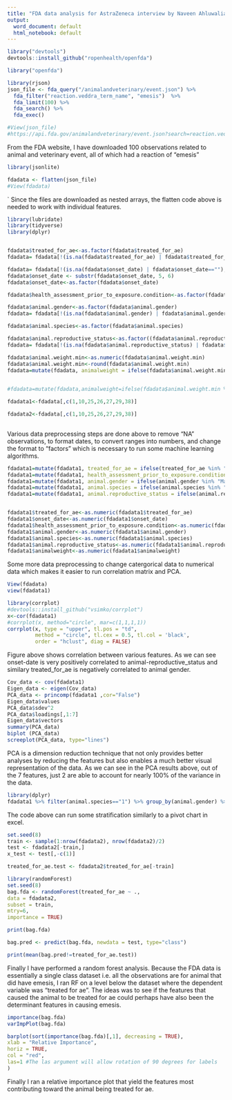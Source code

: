 ---
title: "FDA data analysis for AstraZeneca interview by Naveen Ahluwalia"
output:
  word_document: default
  html_notebook: default
---


```{r}
library("devtools")
devtools::install_github("ropenhealth/openfda")

```


```{r}
library("openfda")
```
```{r}
library(rjson)
json_file <- fda_query("/animalandveterinary/event.json") %>%
  fda_filter("reaction.veddra_term_name", "emesis")  %>%
  fda_limit(100) %>%
  fda_search() %>%
  fda_exec()

#View(json_file)
#https://api.fda.gov/animalandveterinary/event.json?search=reaction.veddra_term_name:"emesis"+AND+animal.species:"Cat"&limit=100

```

From the FDA website, I have downloaded 100 observations related to animal and veterinary event, all of which had a reaction of "emesis"


```{r}
library(jsonlite)

fdadata <- flatten(json_file)
#View(fdadata)

```
`
Since the files are downloaded as nested arrays, the flatten code above is needed to work with individual features.

```{r}
library(lubridate)
library(tidyverse)
library(dplyr)


fdadata$treated_for_ae<-as.factor(fdadata$treated_for_ae)
fdadata= fdadata[!(is.na(fdadata$treated_for_ae) | fdadata$treated_for_ae==""),]

fdadata= fdadata[!(is.na(fdadata$onset_date) | fdadata$onset_date==""), ]
fdadata$onset_date <- substr(fdadata$onset_date, 5, 6)
fdadata$onset_date<-as.factor(fdadata$onset_date)

fdadata$health_assessment_prior_to_exposure.condition<-as.factor(fdadata$health_assessment_prior_to_exposure.condition)

fdadata$animal.gender<-as.factor(fdadata$animal.gender)
fdadata= fdadata[!(is.na(fdadata$animal.gender) | fdadata$animal.gender==""), ]

fdadata$animal.species<-as.factor(fdadata$animal.species)

fdadata$animal.reproductive_status<-as.factor((fdadata$animal.reproductive_status))
fdadata= fdadata[!(is.na(fdadata$animal.reproductive_status) | fdadata$animal.reproductive_status==""), ]

fdadata$animal.weight.min<-as.numeric(fdadata$animal.weight.min)
fdadata$animal.weight.min<-round(fdadata$animal.weight.min)
fdadata=mutate(fdadata, animalweight = ifelse(fdadata$animal.weight.min %in% 0:5, 5, ifelse(fdadata$animal.weight.min %in% 5:10,10, ifelse(fdadata$animal.weight.min %in% 10:15, 15, ifelse(fdadata$animal.weight.min %in% 15:20, 20, ifelse(fdadata$animal.weight.min %in% 20:25, 25, ifelse(fdadata$animal.weight.min %in% 25:30, 30,ifelse(fdadata$animal.weight.min %in% 30:35, 35, 40))))))))
               

#fdadata=mutate(fdadata,animalweight=ifelse(fdadata$animal.weight.min %in% #0:20,20,40))

fdadata1<-fdadata[,c(1,10,25,26,27,29,38)]

fdadata2<-fdadata[,c(1,10,25,26,27,29,38)]
                                                  
```

Various data preprocessing steps are done above to remove "NA" observations, to format dates, to convert ranges into numbers, and change the format to "factors" which is necessary to run some machine learning algorithms.

```{r}
fdadata1=mutate(fdadata1, treated_for_ae = ifelse(treated_for_ae %in% "true", "1", "0"))
fdadata1=mutate(fdadata1, health_assessment_prior_to_exposure.condition = ifelse(health_assessment_prior_to_exposure.condition %in% "Good", "1", "0"))
fdadata1=mutate(fdadata1, animal.gender = ifelse(animal.gender %in% "Male", "1", "0"))
fdadata1=mutate(fdadata1, animal.species = ifelse(animal.species %in% "Dog", "1", "0"))
fdadata1=mutate(fdadata1, animal.reproductive_status = ifelse(animal.reproductive_status %in% "Neutered", "1", ifelse(animal.reproductive_status %in% "Intact", "2","0")))


fdadata1$treated_for_ae<-as.numeric(fdadata1$treated_for_ae)
fdadata1$onset_date<-as.numeric(fdadata1$onset_date)
fdadata1$health_assessment_prior_to_exposure.condition<-as.numeric(fdadata1$health_assessment_prior_to_exposure.condition)
fdadata1$animal.gender<-as.numeric(fdadata1$animal.gender)
fdadata1$animal.species<-as.numeric(fdadata1$animal.species)
fdadata1$animal.reproductive_status<-as.numeric(fdadata1$animal.reproductive_status)
fdadata1$animalweight<-as.numeric(fdadata1$animalweight)
```

Some more data preprocessing to change catergorical data to numerical data which makes it easier to run correlation matrix and PCA.

```{r}
View(fdadata)
view(fdadata1)
```

```{r}
library(corrplot)
#devtools::install_github("vsimko/corrplot")
x<-cor(fdadata1)
#corrplot(x, method="circle", mar=c(1,1,1,1))
corrplot(x, type = "upper", tl.pos = "td",
         method = "circle", tl.cex = 0.5, tl.col = 'black',
         order = "hclust", diag = FALSE)
```



Figure above shows correlation between various features. As we can see onset-date is very positively correlated to animal-reproductive_status and similary treated_for_ae is negatively correlated to animal gender. 



```{r}
Cov_data <- cov(fdadata1)
Eigen_data <- eigen(Cov_data)
PCA_data <- princomp(fdadata1 ,cor="False")
Eigen_data$values
PCA_data$sdev^2
PCA_data$loadings[,1:7]
Eigen_data$vectors
summary(PCA_data)
biplot (PCA_data)
screeplot(PCA_data, type="lines")

```

PCA is a dimension reduction technique that not only provides better analyses by reducing the features but also enables a much better visual representation of the data. As we can see in the PCA results above, out of the 7 features, just 2 are able to account for nearly 100% of the variance in the data.

```{r}
library(dplyr)
fdadata1 %>% filter(animal.species=="1") %>% group_by(animal.gender) %>% summarise(animalweight=mean(animalweight))

```

The code above can run some stratification similarly to a pivot chart in excel.

```{r}
set.seed(8)
train <- sample(1:nrow(fdadata2), nrow(fdadata2)/2)
test <- fdadata2[-train,] 
x_test <- test[,-c(1)]

treated_for_ae.test <- fdadata2$treated_for_ae[-train]
```

```{r}
library(randomForest)
set.seed(8)
bag.fda <- randomForest(treated_for_ae ~ .,
data = fdadata2,
subset = train,
mtry=6,
importance = TRUE)

print(bag.fda)

bag.pred <- predict(bag.fda, newdata = test, type="class")

print(mean(bag.pred!=treated_for_ae.test))
```

Finally I have performed a random forest analysis. Because the FDA data is essentially a single class dataset i.e. all the observations are for animal that did have emesis, I ran RF on a level below the dataset where the dependent variable was "treated for ae". The ideas was to see if the features that caused the animal to be treated for ae could perhaps have also been the determinant features in causing emesis.

```{r}
importance(bag.fda)
varImpPlot(bag.fda)

barplot(sort(importance(bag.fda)[,1], decreasing = TRUE),
xlab = "Relative Importance",
horiz = TRUE,
col = "red",
las=1 #The las argument will allow rotation of 90 degrees for labels
)
```

Finally I ran a relative importance plot that yield the features most contributing toward the animal being treated for ae.
